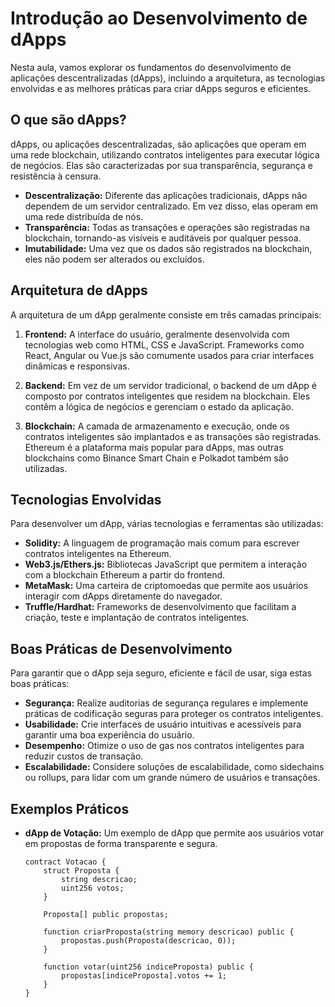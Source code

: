 # Introdução ao Desenvolvimento de dApps

Nesta aula, vamos explorar os fundamentos do desenvolvimento de aplicações descentralizadas (dApps), incluindo a arquitetura, as tecnologias envolvidas e as melhores práticas para criar dApps seguros e eficientes.

## O que são dApps?

dApps, ou aplicações descentralizadas, são aplicações que operam em uma rede blockchain, utilizando contratos inteligentes para executar lógica de negócios. Elas são caracterizadas por sua transparência, segurança e resistência à censura.

- **Descentralização:** Diferente das aplicações tradicionais, dApps não dependem de um servidor centralizado. Em vez disso, elas operam em uma rede distribuída de nós.
- **Transparência:** Todas as transações e operações são registradas na blockchain, tornando-as visíveis e auditáveis por qualquer pessoa.
- **Imutabilidade:** Uma vez que os dados são registrados na blockchain, eles não podem ser alterados ou excluídos.

## Arquitetura de dApps

A arquitetura de um dApp geralmente consiste em três camadas principais:

1. **Frontend:** A interface do usuário, geralmente desenvolvida com tecnologias web como HTML, CSS e JavaScript. Frameworks como React, Angular ou Vue.js são comumente usados para criar interfaces dinâmicas e responsivas.

2. **Backend:** Em vez de um servidor tradicional, o backend de um dApp é composto por contratos inteligentes que residem na blockchain. Eles contêm a lógica de negócios e gerenciam o estado da aplicação.

3. **Blockchain:** A camada de armazenamento e execução, onde os contratos inteligentes são implantados e as transações são registradas. Ethereum é a plataforma mais popular para dApps, mas outras blockchains como Binance Smart Chain e Polkadot também são utilizadas.

## Tecnologias Envolvidas

Para desenvolver um dApp, várias tecnologias e ferramentas são utilizadas:

- **Solidity:** A linguagem de programação mais comum para escrever contratos inteligentes na Ethereum.
- **Web3.js/Ethers.js:** Bibliotecas JavaScript que permitem a interação com a blockchain Ethereum a partir do frontend.
- **MetaMask:** Uma carteira de criptomoedas que permite aos usuários interagir com dApps diretamente do navegador.
- **Truffle/Hardhat:** Frameworks de desenvolvimento que facilitam a criação, teste e implantação de contratos inteligentes.

## Boas Práticas de Desenvolvimento

Para garantir que o dApp seja seguro, eficiente e fácil de usar, siga estas boas práticas:

- **Segurança:** Realize auditorias de segurança regulares e implemente práticas de codificação seguras para proteger os contratos inteligentes.
- **Usabilidade:** Crie interfaces de usuário intuitivas e acessíveis para garantir uma boa experiência do usuário.
- **Desempenho:** Otimize o uso de gas nos contratos inteligentes para reduzir custos de transação.
- **Escalabilidade:** Considere soluções de escalabilidade, como sidechains ou rollups, para lidar com um grande número de usuários e transações.

## Exemplos Práticos

- **dApp de Votação:** Um exemplo de dApp que permite aos usuários votar em propostas de forma transparente e segura.

  ```solidity
  contract Votacao {
      struct Proposta {
          string descricao;
          uint256 votos;
      }

      Proposta[] public propostas;

      function criarProposta(string memory descricao) public {
          propostas.push(Proposta(descricao, 0));
      }

      function votar(uint256 indiceProposta) public {
          propostas[indiceProposta].votos += 1;
      }
  }
  ```
